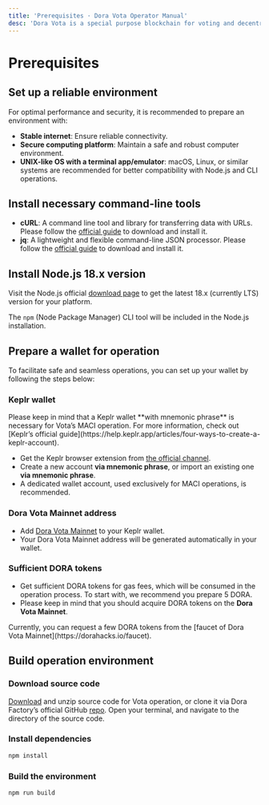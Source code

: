 ```yaml
---
title: 'Prerequisites · Dora Vota Operator Manual'
desc: 'Dora Vota is a special purpose blockchain for voting and decentralized community governance.'
---
```



# Prerequisites

## Set up a reliable environment

For optimal performance and security, it is recommended to prepare an environment with:

- **Stable internet**: Ensure reliable connectivity.
- **Secure computing platform**: Maintain a safe and robust computer environment.
- **UNIX-like OS with a terminal app/emulator**: macOS, Linux, or similar systems are recommended for better compatibility with Node.js and CLI operations.

## Install necessary command-line tools

- **cURL**: A command line tool and library for transferring data with URLs. Please follow the [official guide](https://curl.se/download.html) to download and install it.
- **jq**: A lightweight and flexible command-line JSON processor. Please follow the [official guide](https://stedolan.github.io/jq/download/) to download and install it.

## Install Node.js 18.x version

Visit the Node.js official [download page](https://nodejs.org/en/download) to get the latest 18.x (currently LTS) version for your platform.

The `npm` (Node Package Manager) CLI tool will be included in the Node.js installation.

## Prepare a wallet for operation

To facilitate safe and seamless operations, you can set up your wallet by following the steps below:

<Steps>

### Keplr wallet

<Callout type="warning">
  Please keep in mind that a Keplr wallet **with mnemonic phrase** is necessary
  for Vota’s MACI operation. For more information, check out [Keplr’s official
  guide](https://help.keplr.app/articles/four-ways-to-create-a-keplr-account).
</Callout>

- Get the Keplr browser extension from [the official channel](https://www.keplr.app/download).
- Create a new account **via mnemonic phrase**, or import an existing one **via mnemonic phrase**.
- A dedicated wallet account, used exclusively for MACI operations, is recommended.

### Dora Vota Mainnet address

- Add [Dora Vota Mainnet](https://vota-explorer.dorafactory.org/wallet/keplr) to your Keplr wallet.
- Your Dora Vota Mainnet address will be generated automatically in your wallet.

### Sufficient DORA tokens

- Get sufficient DORA tokens for gas fees, which will be consumed in the operation process. To start with, we recommend you prepare 5 DORA.
- Please keep in mind that you should acquire DORA tokens on the **Dora Vota Mainnet**.

<Callout type="default">
  Currently, you can request a few DORA tokens from the [faucet of Dora Vota
  Mainnet](https://dorahacks.io/faucet).
</Callout>

</Steps>

## Build operation environment

<Steps>

### Download source code

[Download](https://github.com/DoraFactory/vota-operator-scripts/archive/refs/heads/main.zip) and unzip source code for Vota operation, or clone it via Dora Factory’s official GitHub [repo](https://github.com/DoraFactory/vota-operator-scripts). Open your terminal, and navigate to the directory of the source code.

### Install dependencies

```bash npm2yarn
npm install
```

### Build the environment

```bash npm2yarn
npm run build
```

</Steps>
